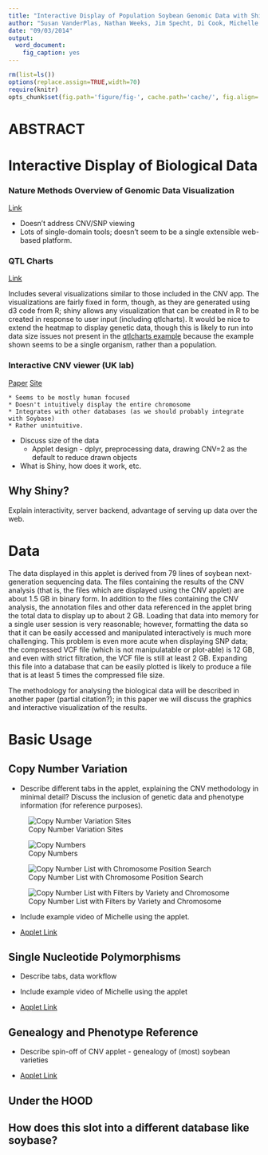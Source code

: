 ```yaml
---
title: "Interactive Display of Population Soybean Genomic Data with Shiny"
author: "Susan VanderPlas, Nathan Weeks, Jim Specht, Di Cook, Michelle Graham"
date: "09/03/2014"
output:
  word_document:
    fig_caption: yes
---
```



```r
rm(list=ls())
options(replace.assign=TRUE,width=70)
require(knitr)
opts_chunk$set(fig.path='figure/fig-', cache.path='cache/', fig.align='center', fig.width=5, fig.height=5, fig.show='hold', par=TRUE, cache=TRUE, concordance=TRUE, autodep=TRUE)
```
# ABSTRACT

# Interactive Display of Biological Data
[//]: Literature Review

### Nature Methods Overview of Genomic Data Visualization
[Link](http://mipt.ru//dbmp/upload/d0d/Nielsen-arphlf450u6.pdf)

* Doesn't address CNV/SNP viewing
* Lots of single-domain tools; doesn't seem to be a single extensible web-based platform. 

### QTL Charts
[Link](http://kbroman.org/qtlcharts/)

Includes several visualizations similar to those included in the CNV app. The visualizations are fairly fixed in form, though, as they are generated using d3 code from R; shiny allows any visualization that can be created in R to be created in response to user input (including qtlcharts). It would be nice to extend the heatmap to display genetic data, though this is likely to run into data size issues not present in the [qtlcharts example](http://kbroman.org/qtlcharts/example/iplotCorr.html) because the example shown seems to be a single organism, rather than a population. 


### Interactive CNV viewer (UK lab) 
[Paper](http://www.ncbi.nlm.nih.gov/pubmed/23729504) [Site](http://www.cnvinspector.org/search.mhtml)

    * Seems to be mostly human focused
    * Doesn't intuitively display the entire chromosome
    * Integrates with other databases (as we should probably integrate with Soybase)
    * Rather unintuitive. 


* Discuss size of the data
    * Applet design - dplyr, preprocessing data, drawing CNV=2 as the default to reduce drawn objects

* What is Shiny, how does it work, etc.

## Why Shiny?
Explain interactivity, server backend, advantage of serving up data over the web. 

# Data
[//]: # Describe magnitude of data, CNV analysis steps, etc.
The data displayed in this applet is derived from 79 lines of soybean next-generation sequencing data. The files containing the results of the CNV analysis (that is, the files which are displayed using the CNV applet) are about 1.5 GB in binary form. In addition to the files containing the CNV analysis, the annotation files and other data referenced in the applet bring the total data to display up to about 2 GB. Loading that data into memory for a single user session is very reasonable; however, formatting the data so that it can be easily accessed and manipulated interactively is much more challenging. This problem is even more acute when displaying SNP data; the compressed VCF file (which is not manipulatable or plot-able) is 12 GB, and even with strict filtration, the VCF file is still at least 2 GB. Expanding this file into a database that can be easily plotted is likely to produce a file that is at least 5 times the compressed file size. 

The methodology for analysing the biological data will be described in another paper (partial citation?); in this paper we will discuss the graphics and interactive visualization of the results. 



# Basic Usage

## Copy Number Variation
* Describe different tabs in the applet, explaining the CNV methodology in minimal detail? Discuss the inclusion of genetic data and phenotype information (for reference purposes). 

![Copy Number Variation Sites][cnvlocation]

![Copy Numbers][cnvcopynumber]

![Copy Number List with Chromosome Position Search][cnvlistrange]

![Copy Number List with Filters by Variety and Chromosome][cnvlistfilter]

* Include example video of Michelle using the applet.

* [Applet Link](http://gsoja.agron.iastate.edu:3838/CNV/)

## Single Nucleotide Polymorphisms
* Describe tabs, data workflow

* Include example video of Michelle using the applet

* [Applet Link](http://gsoja.agron.iastate.edu:3838/SNP/)

## Genealogy and Phenotype Reference 
* Describe spin-off of CNV applet - genealogy of (most) soybean varieties

* [Applet Link](http://gsoja.agron.iastate.edu:3838/Genealogy/)

[cnvlocation]:CNVLocation.png
[cnvlistfilter]:CNVListFilter.png
[cnvlistrange]:CNVListRange.png
[cnvcopynumber]:CNVCopyNumber.png

## Under the HOOD

## How does this slot into a different database like soybase?
